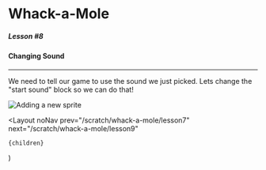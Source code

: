 
# Whack-a-Mole

##### Lesson #8

#### Changing Sound

---

We need to tell our game to use the sound we just picked. Lets change the "start sound"
block so we can do that!

![Adding a new sprite](/static/pages/scratch/whack-a-mole/lesson8.gif)

  <Layout
    noNav
    prev="/scratch/whack-a-mole/lesson7"
    next="/scratch/whack-a-mole/lesson9"
  >
    {children}
  </Layout>
)
